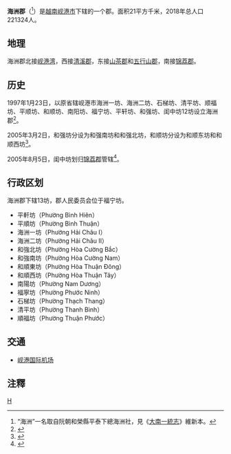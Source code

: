 {{Infobox Settlement
|name                   = 海洲郡
|settlement_type        = 郡
|official_name          = 
|other_name             = 
|native_name            = {{lang|vi|Quận Hải Châu}}
|nickname               = 
|motto                  = 
|image_skyline          = Duong pho tai quan Hai Chau.jpg
|imagesize              = 
|image_caption          = 
|image_flag             = 
|flag_size              = 
|image_seal             = 
|seal_size              = 
|image_shield           = 
|shield_size            = 
|image_blank_emblem     = 
|blank_emblem_size      = 
|image_map              = {{Infobox mapframe|frame-width=250|zoom=11}}
|mapsize                = 
|map_caption            = 
|image_map1             = Administration map of Hai Chau District, Danang City.jpg
|mapsize1               = 
|map_caption1           = 海洲郡地图
|pushpin_map            = Vietnam
|pushpin_label_position = bottom
|pushpin_map_caption    = 海洲郡在越南的位置
|pushpin_map1           = 
|pushpin_label_position1= 
|pushpin_map_caption1   = 
|subdivision_type       = 国家
|subdivision_name       = {{flag|Vietnam}}
|subdivision_type1      = [[越南行政区划|直辖市]]
|subdivision_name1      = [[岘港市|岘港市]]
|subdivision_type2      = 行政区划
|subdivision_name2      = 13坊
|subdivision_type3      = 
|subdivision_name3      = 
|seat_type              = 
|seat                   = 
|government_type        = 
|leader_title           = 
|leader_name            = 
|leader_title1          = 
|leader_name1           = 
|established_title      = 
|established_date       = 
|area_magnitude         = 
|unit_pref              = 
|area_footnotes         = 
|area_total_km2         = 21
|area_land_km2          = 
|area_water_km2         = 
|area_water_percent     = 
|area_urban_km2         = 
|area_metro_km2         = 
|population_as_of       = 2018年
|population_footnotes   = 
|population_note        = 
|population_total       = 221324
|population_density_km2 = auto
|population_metro             = 
|population_density_metro_km2 = 
|population_urban             = 
|population_density_urban_km2 = 
|timezone               = [[越南标准时间|越南标准时间]]
|utc_offset             = +7
|elevation_footnotes    = 
|elevation_m            = 
|coor_type              = 
|coordinates            = 
|postal_code_type       = 
|postal_code            = 
|area_code              = 
|website                = [https://haichau.danang.gov.vn 海洲郡电子信息门户网站]
|footnotes              = 
}}
'''海洲郡'''（{{vie|v='''Quận Hải Châu'''|hn=郡海洲}}<ref>“海洲”一名取自阮朝和榮縣平泰下總海洲社，見《[[大南一統志|大南一統志]]》維新本。</ref>）是[[越南|越南]][[岘港市|岘港市]]下辖的一个郡。面积21平方千米，2018年总人口221324人。

==地理==
海洲郡北接[[岘港湾|岘港湾]]，西接[[清溪郡|清溪郡]]，东接[[山茶郡|山茶郡]]和[[五行山郡|五行山郡]]，南接[[锦荔郡|锦荔郡]]。

==历史==
1997年1月23日，以原省辖岘港市海洲一坊、海洲二坊、石梯坊、清平坊、顺福坊、平顺坊、和顺坊、南阳坊、福宁坊、平轩坊、和强坊、闺中坊12坊设立海洲郡<ref>{{Cite web |url=https://thuvienphapluat.vn/van-ban/Bat-dong-san/Nghi-dinh-7-1997-ND-CP-thanh-lap-don-vi-hanh-chinh-truc-thuoc-thanh-pho-Da-Nang-40352.aspx |title=Nghị định 7/1997/NĐ-CP về việc thành lập đơn vị hành chính trực thuộc thành phố Đà Nẵng |accessdate=2020-02-27 |archive-date=2020-04-01 |archive-url=https://web.archive.org/web/20200401165655/https://thuvienphapluat.vn/van-ban/Bat-dong-san/Nghi-dinh-7-1997-ND-CP-thanh-lap-don-vi-hanh-chinh-truc-thuoc-thanh-pho-Da-Nang-40352.aspx |dead-url=no }}</ref>。

2005年3月2日，和强坊分设为和强南坊和和强北坊，和顺坊分设为和顺东坊和和顺西坊<ref>{{Cite web |url=https://thuvienphapluat.vn/van-ban/Ke-toan-Kiem-toan/Nghi-dinh-24-2005-ND-CP-thanh-lap-phuong-thuoc-quan-Hai-Chau-Lien-Chieu-va-Ngu-Hanh-Son-thanh-pho-Da-Nang-52958.aspx |title=Nghị định 24/2005/NĐ-CP về việc thành lập phường thuộc các quận Hải Châu, Liên Chiểu và Ngũ Hành Sơn, thành phố Đà Nẵng |accessdate=2020-02-27 |archive-date=2020-02-27 |archive-url=https://web.archive.org/web/20200227051411/https://thuvienphapluat.vn/van-ban/Ke-toan-Kiem-toan/Nghi-dinh-24-2005-ND-CP-thanh-lap-phuong-thuoc-quan-Hai-Chau-Lien-Chieu-va-Ngu-Hanh-Son-thanh-pho-Da-Nang-52958.aspx |dead-url=no }}</ref>。

2005年8月5日，闺中坊划归[[锦荔郡|锦荔郡]]管辖<ref>{{Cite web |url=https://thuvienphapluat.vn/van-ban/Bat-dong-san/Nghi-dinh-102-2005-ND-CP-thanh-lap-phuong-xa-thuoc-quan-thanh-khe-huyen-Hoa-Vang-thanh-lap-quan-Cam-Le-thanh-pho-Da-Nang-2725.aspx |title=Nghị định 102/2005/NĐ-CP về việc thành lập phường, xã thuộc quận thanh khê và huyện Hoà Vang thành lập quận Cẩm Lệ, thành phố Đà Nẵng |accessdate=2020-02-27 |archive-date=2020-02-29 |archive-url=https://web.archive.org/web/20200229024708/https://thuvienphapluat.vn/van-ban/Bat-dong-san/Nghi-dinh-102-2005-ND-CP-thanh-lap-phuong-xa-thuoc-quan-thanh-khe-huyen-Hoa-Vang-thanh-lap-quan-Cam-Le-thanh-pho-Da-Nang-2725.aspx |dead-url=no }}</ref>。

==行政区划==
海洲郡下辖13坊，郡人民委员会位于福宁坊。
*平軒坊（Phường Bình Hiên）
*平順坊（Phường Bình Thuận）
*海洲一坊（Phường Hải Châu I）
*海洲二坊（Phường Hải Châu II）
*和強北坊（Phường Hòa Cường Bắc）
*和強南坊（Phường Hòa Cường Nam）
*和順東坊（Phường Hòa Thuận Đông）
*和順西坊（Phường Hòa Thuận Tây）
*南陽坊（Phường Nam Dương）
*福寧坊（Phường Phước Ninh）
*石梯坊（Phường Thạch Thang）
*清平坊（Phường Thanh Bình）
*順福坊（Phường Thuận Phước）

==交通==
*[[岘港国际机场|岘港国际机场]]

==注釋==
{{reflist}}
{{岘港市行政区划}}
{{越南南中部之县市镇区域划分}}
[[Category:峴港市郡份|H]]